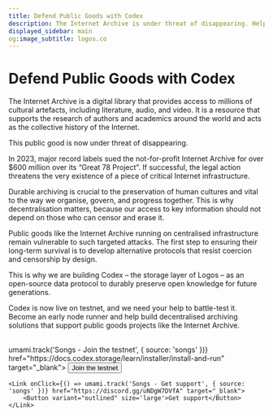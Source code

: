 ```yaml
---
title: Defend Public Goods with Codex
description: The Internet Archive is under threat of disappearing. Help us battle-test Codex to save the songs and safeguard cultural artifacts.
displayed_sidebar: main
og:image_subtitle: logos.co
---
```



# Defend Public Goods with Codex

The Internet Archive is a digital library that provides access to millions of cultural artefacts, including literature, audio, and video. It is a resource that supports the research of authors and academics around the world and acts as the collective history of the Internet.

This public good is now under threat of disappearing. 

In 2023, major record labels sued the not-for-profit Internet Archive for over $600 million over its “Great 78 Project”. If successful, the legal action threatens the very existence of a piece of critical Internet infrastructure.

Durable archiving is crucial to the preservation of human cultures and vital to the way we organise, govern, and progress together. This is why decentralisation matters, because our access to key information should not depend on those who can censor and erase it.

Public goods like the Internet Archive running on centralised infrastructure remain vulnerable to such targeted attacks. The first step to ensuring their long-term survival is to develop alternative protocols that resist coercion and censorship by design. 

This is why we are building Codex – the storage layer of Logos – as an open-source data protocol to durably preserve open knowledge for future generations. 

Codex is now live on testnet, and we need your help to battle-test it. Become an early node runner and help build decentralised archiving solutions that support public goods projects like the Internet Archive.

<br />

<div style={{ display: 'flex', gap: '1rem', alignItems: 'center' }}>
    <Link onClick={() => umami.track('Songs - Join the testnet', { source: 'songs' })} href="https://docs.codex.storage/learn/installer/install-and-run" target="_blank">
        <Button variant="filled" size='large'>Join the testnet</Button>
    </Link>

    <Link onClick={() => umami.track('Songs - Get support', { source: 'songs' })} href="https://discord.gg/uNDgW7DVfA" target="_blank">
        <Button variant="outlined" size='large'>Get support</Button>
    </Link>
</div>